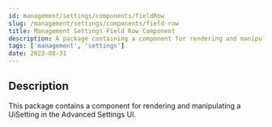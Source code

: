 ```yaml
---
id: management/settings/components/fieldRow
slug: /management/settings/components/field-row
title: Management Settings Field Row Component
description: A package containing a component for rendering and manipulating a UiSetting in the Advanced Settings UI.
tags: ['management', 'settings']
date: 2023-08-31
---
```


## Description

This package contains a component for rendering and manipulating a UiSetting in the Advanced Settings UI.